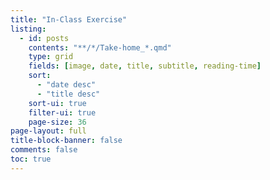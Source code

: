 ```yaml
---
title: "In-Class Exercise"
listing:
  - id: posts
    contents: "**/*/Take-home_*.qmd"
    type: grid
    fields: [image, date, title, subtitle, reading-time]
    sort:
      - "date desc"
      - "title desc"
    sort-ui: true
    filter-ui: true
    page-size: 36
page-layout: full
title-block-banner: false
comments: false
toc: true
---
```


::: {#posts}
:::
